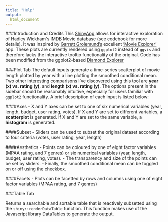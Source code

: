 ```yaml
---
title: "Help"
output:
  html_document
---
```


###Introduction and Credits
This [ShinyApp](https://www.shinyapps.io/) allows for interactive exploration of Hadley Wickham\'s IMDB Movie database (see codebook for more details). It was inspired by [Garrett Grolemund's](https://github.com/garrettgman) excellent ['Movie Explorer'](http://shiny.rstudio.com/gallery/movie-explorer.html) app. These plots are currently rendered using `ggplot2` instead of `ggvis` and therefore lacks the interactive tooltip functionality of the original. Code has been modified from the ggplot2-based [Diamond Explorer](https://github.com/rstudio/shinyapps/blob/master/guide/guide.md)

###Plot Tab
The default inputs generate a time-series scatterplot of movie length plotted by year with a line plotting the smoothed conditional mean. Two other interesting comparisons I've discovered using this tool are **year (x) vs. rating (y)**, and **length (x) vs. rating (y)**. The options present in the sidebar should be reasonably intuitive, especially for users familiar with `ggplot2` functionality. A brief description of each input is listed below:

####Axes
- X and Y axes can be set to one of six numerical variables (year, length, budget, user rating, votes). If X and Y are set to different variables, a **scatterplot** is generated. If X and Y are set to the same variable, a **histogram** is generated.

####Subset
- Sliders can be used to subset the original dataset according to four criteria (votes, user rating, year, length)

####Aesthetics
- Points can be coloured by one of eight factor variables (MPAA rating, and 7 genres) or six numerical variables (year, length, budget, user rating, votes). 
- The transparency and size of the points can be set by sliders. 
- Finally, the smoothed conditional mean can be toggled on or off using the checkbox.

####Facets
- Plots can be facetted by rows and columns using one of eight factor variables (MPAA rating, and 7 genres)

###Table Tab

Returns a searchable and sortable table that is reactively subsetted using the `shiny::renderDataTable` function. This function makes use of the Javascript library DataTables to generate the output. 